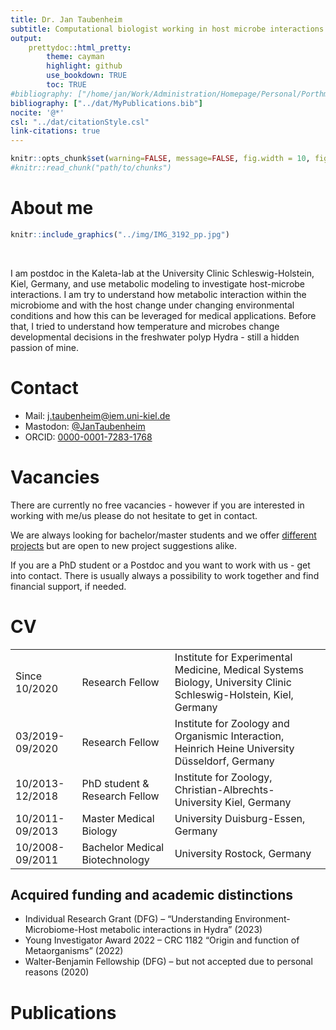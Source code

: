 ```yaml
---
title: Dr. Jan Taubenheim
subtitle: Computational biologist working in host microbe interactions with a specific interest in life-history decisions and phenotypic plasticity.
output: 
    prettydoc::html_pretty: 
        theme: cayman
        highlight: github
        use_bookdown: TRUE
        toc: TRUE
#bibliography: ["/home/jan/Work/Administration/Homepage/Personal/Porthmeus.github.io/MyPublications.bib"]
bibliography: ["../dat/MyPublications.bib"]
nocite: '@*'
csl: "../dat/citationStyle.csl"
link-citations: true
---
```



```r
knitr::opts_chunk$set(warning=FALSE, message=FALSE, fig.width = 10, fig.height=5)
#knitr::read_chunk("path/to/chunks")
```


# About me

:::::: {.cols data-latex=""}

::: {.col data-latex="{0.55\textwidth}"}
```r
knitr::include_graphics("../img/IMG_3192_pp.jpg")
```

:::

::: {.col data-latex="{0.05\textwidth}"}
\ 
<!-- an empty Div (with a white space), serving as
a column separator -->
:::

::: {.col data-latex="{0.4\textwidth}"}

I am postdoc in the Kaleta-lab at the University Clinic Schleswig-Holstein, Kiel, Germany, and use metabolic modeling to investigate host-microbe interactions. I am try to understand how metabolic interaction within the microbiome and with the host change under changing environmental conditions and how this can be leveraged for medical applications. Before that, I tried to understand how temperature and microbes change developmental decisions in the freshwater polyp Hydra - still a hidden passion of mine.

:::
::::::






# Contact

+ Mail: [j.taubenheim@iem.uni-kiel.de](mailto:j.taubenheim@iem.uni-kiel.de)
+ Mastodon: [\@JanTaubenheim](https://mstdn.science/@JanTaubenheim)
- ORCID: [0000-0001-7283-1768](https://orcid.org/0000-0001-7283-1768)

# Vacancies

There are currently no free vacancies - however if you are interested in working with me/us please do not hesitate to get in contact. 

We are always looking for bachelor/master students and we offer [different projects](https://docs.google.com/document/d/11_YLcS413hnhSAfcMI3ouTJTWMBxgQ-ctiOiBYLEm1A/edit) but are open to new project suggestions alike. 

If you are a PhD student or a Postdoc and you want to work with us - get into contact. There is usually always a possibility to work together and find financial support, if needed.

# CV

<table>
<tbody>
  <tr>
    <td class="tg-uzvj">Since 10/2020</td>
    <td class="tg-uzvj">Research Fellow</td>
    <td class="tg-uzvj">Institute for Experimental Medicine, Medical Systems Biology, University Clinic Schleswig-Holstein, Kiel, Germany</td>
  </tr>
  <tr>
    <td class="tg-lboi">03/2019-09/2020</td>
    <td class="tg-lboi">Research Fellow</td>
    <td class="tg-lboi">Institute for Zoology and Organismic Interaction, Heinrich Heine University Düsseldorf, Germany</td>
  </tr>
  <tr>
    <td class="tg-lboi">10/2013-12/2018</td>
    <td class="tg-lboi">PhD student &amp; Research Fellow</td>
    <td class="tg-lboi">Institute for Zoology, Christian-Albrechts-University Kiel, Germany</td>
  </tr>
  <tr>
    <td class="tg-lboi">10/2011-09/2013</td>
    <td class="tg-lboi">Master Medical Biology</td>
    <td class="tg-lboi">University Duisburg-Essen, Germany</td>
  </tr>
  <tr>
    <td class="tg-cly1">10/2008-09/2011</td>
    <td class="tg-cly1">Bachelor Medical Biotechnology</td>
    <td class="tg-cly1">University Rostock, Germany</td>
  </tr>
</tbody>
</table>

## Acquired funding and academic distinctions

+ Individual Research Grant (DFG) – “Understanding Environment-Microbiome-Host metabolic interactions in Hydra” (2023)
- Young Investigator Award 2022 – CRC 1182 “Origin and function of Metaorganisms” (2022)
- Walter-Benjamin Fellowship (DFG) – but not accepted due to personal reasons (2020)

# Publications


